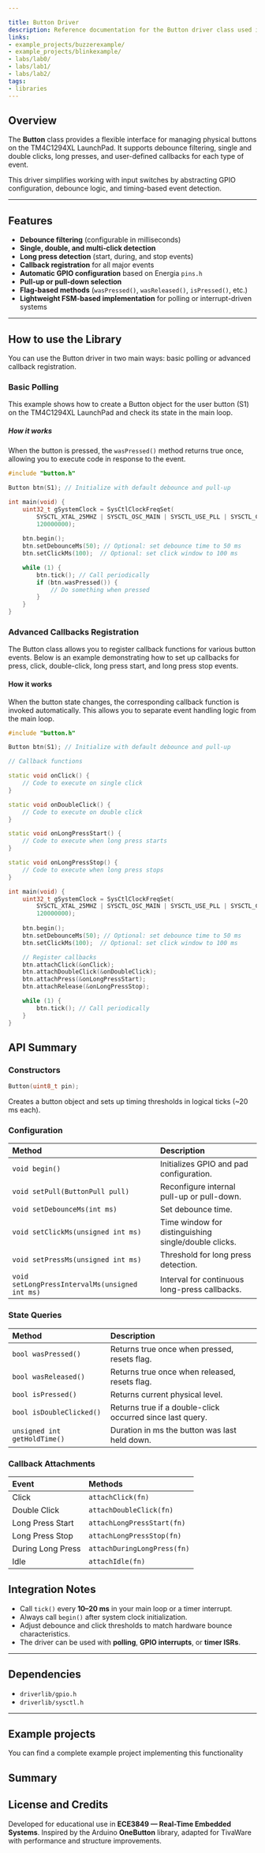 ```yaml
---

title: Button Driver
description: Reference documentation for the Button driver class used in TM4C1294XL projects.
links:
- example_projects/buzzerexample/
- example_projects/blinkexample/
- labs/lab0/
- labs/lab1/
- labs/lab2/
tags:
- libraries
---
```




## Overview

The **Button** class provides a flexible interface for managing physical buttons on the TM4C1294XL LaunchPad. It supports debounce filtering, single and double clicks, long presses, and user-defined callbacks for each type of event.

This driver simplifies working with input switches by abstracting GPIO configuration, debounce logic, and timing-based event detection.

<Badge text="Compatible with TivaWare" variant="note" /> <Badge text="Supports OneButton-style API" variant="tip" />

---

## Features

* **Debounce filtering** (configurable in milliseconds)
* **Single, double, and multi-click detection**
* **Long press detection** (start, during, and stop events)
* **Callback registration** for all major events
* **Automatic GPIO configuration** based on Energia `pins.h`
* **Pull-up or pull-down selection**
* **Flag-based methods** (`wasPressed()`, `wasReleased()`, `isPressed()`, etc.)
* **Lightweight FSM-based implementation** for polling or interrupt-driven systems

---
## How to use the Library
You can use the Button driver in two main ways: basic polling or advanced callback registration.

### Basic Polling 
This example shows how to create a Button object for the user button (S1) on the TM4C1294XL LaunchPad and check its state in the main loop.
##### How it works
When the button is pressed, the `wasPressed()` method returns true once, allowing you to execute code in response to the event.
```cpp
#include "button.h"

Button btn(S1); // Initialize with default debounce and pull-up

int main(void) {
    uint32_t gSystemClock = SysCtlClockFreqSet(
        SYSCTL_XTAL_25MHZ | SYSCTL_OSC_MAIN | SYSCTL_USE_PLL | SYSCTL_CFG_VCO_480,
        120000000);
    
    btn.begin();
    btn.setDebounceMs(50); // Optional: set debounce time to 50 ms
    btn.setClickMs(100);  // Optional: set click window to 100 ms

    while (1) {
        btn.tick(); // Call periodically
        if (btn.wasPressed()) {
            // Do something when pressed
        }
    }
}
```
### Advanced Callbacks Registration 
The Button class allows you to register callback functions for various button events. Below is an example demonstrating how to set up callbacks for press, click, double-click, long press start, and long press stop events.
#### How it works
When the button state changes, the corresponding callback function is invoked automatically. This allows you to separate event handling logic from the main loop.

```cpp
#include "button.h"

Button btn(S1); // Initialize with default debounce and pull-up

// Callback functions

static void onClick() {
    // Code to execute on single click
}

static void onDoubleClick() {
    // Code to execute on double click
}

static void onLongPressStart() {
    // Code to execute when long press starts
}

static void onLongPressStop() {
    // Code to execute when long press stops
}

int main(void) {
    uint32_t gSystemClock = SysCtlClockFreqSet(
        SYSCTL_XTAL_25MHZ | SYSCTL_OSC_MAIN | SYSCTL_USE_PLL | SYSCTL_CFG_VCO_480,
        120000000);
    
    btn.begin();
    btn.setDebounceMs(50); // Optional: set debounce time to 50 ms
    btn.setClickMs(100);  // Optional: set click window to 100 ms

    // Register callbacks
    btn.attachClick(&onClick);
    btn.attachDoubleClick(&onDoubleClick);
    btn.attachPress(&onLongPressStart);
    btn.attachRelease(&onLongPressStop);

    while (1) {
        btn.tick(); // Call periodically
    }
}
```
## API Summary

### Constructors

```cpp
Button(uint8_t pin);
```

Creates a button object and sets up timing thresholds in logical ticks (~20 ms each).

### Configuration

| Method                                         | Description                                          |
| :--------------------------------------------- | :--------------------------------------------------- |
| `void begin()`                                 | Initializes GPIO and pad configuration.              |
| `void setPull(ButtonPull pull)`                | Reconfigure internal pull-up or pull-down.           |
| `void setDebounceMs(int ms)`                   | Set debounce time.                                   |
| `void setClickMs(unsigned int ms)`             | Time window for distinguishing single/double clicks. |
| `void setPressMs(unsigned int ms)`             | Threshold for long press detection.                  |
| `void setLongPressIntervalMs(unsigned int ms)` | Interval for continuous long-press callbacks.        |

### State Queries

| Method                       | Description                                               |
| :--------------------------- | :-------------------------------------------------------- |
| `bool wasPressed()`          | Returns true once when pressed, resets flag.              |
| `bool wasReleased()`         | Returns true once when released, resets flag.             |
| `bool isPressed()`           | Returns current physical level.                           |
| `bool isDoubleClicked()`     | Returns true if a double-click occurred since last query. |
| `unsigned int getHoldTime()` | Duration in ms the button was last held down.             |

### Callback Attachments

| Event             | Methods                     |
| :---------------- | :-------------------------- |
| Click             | `attachClick(fn)`           |
| Double Click      | `attachDoubleClick(fn)`     |
| Long Press Start  | `attachLongPressStart(fn)`  |
| Long Press Stop   | `attachLongPressStop(fn)`   |
| During Long Press | `attachDuringLongPress(fn)` |
| Idle              | `attachIdle(fn)`            |


## Integration Notes

* Call `tick()` every **10–20 ms** in your main loop or a timer interrupt.
* Always call `begin()` after system clock initialization.
* Adjust debounce and click thresholds to match hardware bounce characteristics.
* The driver can be used with **polling**, **GPIO interrupts**, or **timer ISRs**.
---

## Dependencies

* `driverlib/gpio.h`
* `driverlib/sysctl.h`

---

## Example projects
You can find a complete example project implementing this functionality
<CardGrid>
  <LinkCard href="/reference/example-projects/buzzerexample/" title="Button with audio feedback" description="Example code for generating tones with PWM on the TM4C1294XL LaunchPad when pressing and releasing buttons." /> 
  <LinkCard href="/reference/example-projects/blinkexample/" title="Button Blink Machine" description="Example code for blinking an LED in response to button presses." /> 
</CardGrid>
## Summary


## License and Credits

Developed for educational use in **ECE3849 — Real-Time Embedded Systems**. Inspired by the Arduino **OneButton** library, adapted for TivaWare with performance and structure improvements.

<Badge text="Author: Edwin R." variant="note" /> <Badge text="Version 1.0" variant="success" />
